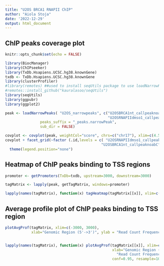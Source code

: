 ```yaml
---
title: "U2OS BRCA1 RNAPII ChIP"
author: "Aiola Stoja"
date: '2022-12-29'
output: html_document
---
```


## ChIP peaks coverage plot 
```r
knitr::opts_chunk$set(echo = FALSE)

library(BiocManager)
library(ChIPseeker)
library(TxDb.Hsapiens.UCSC.hg38.knownGene)
txdb <- TxDb.Hsapiens.UCSC.hg38.knownGene
library(clusterProfiler)
#library(remotes) ##used to install seqUtils package to use loadNarrowPeaks (below)
#remotes::install_github("kauralasoo/seqUtils")
library(seqUtils)
library(ggpubr)
library(ggplot2)

peak <- loadNarrowPeaks( "U2OS_narrowpeaks", c("U2OSBRCA1nt_callpeaknoabC","U2OSBRCA1etop_callpeaknoabC",
                                               "U2OSRNAPIIdmso1_callpeaknoabC", "U2OSRNAPIIetop_callpeaknoabC" ),
                peaks_suffix = "_peaks.narrowPeak", 
                sub_dir = FALSE)

covplot <- covplot(peak, weightCol="score", chrs=c("chr17"), xlim=c(4.5e7, 5e7))
covplot + facet_grid(~factor (.id,levels = c( "U2OSRNAPIIdmso1_callpeaknoabC" , "U2OSRNAPIIetop_callpeaknoabC" ,
                                            "U2OSBRCA1nt_callpeaknoabC" , "U2OSBRCA1etop_callpeaknoabC"))) +
  theme(legend.position="none")

```



## Heatmap of ChIP peaks binding to TSS regions
```r

promoter <- getPromoters(TxDb=txdb, upstream=3000, downstream=3000)

tagMatrix <- lapply(peak, getTagMatrix, windows=promoter)

lapply(names(tagMatrix), function(x) tagHeatmap(tagMatrix[[x]], xlim=c(-3000, 3000), color="red", xlab="Genomic Region (5'-3')", title=names(tagMatrix[x])))

```


## Average profile plot of ChIP peaks binding to TSS region
```r

plotAvgProf(tagMatrix, xlim=c(-3000, 3000),
            xlab="Genomic Region (5'->3')", ylab = "Read Count Frequency")


lapply(names(tagMatrix), function(x) plotAvgProf(tagMatrix[[x]], xlim=c(-3000, 3000),
                                                 xlab="Genomic Region (5'->3')", ylab =
                                                   "Read Count Frequency",
                                                 conf=0.95, resample=1000))

```